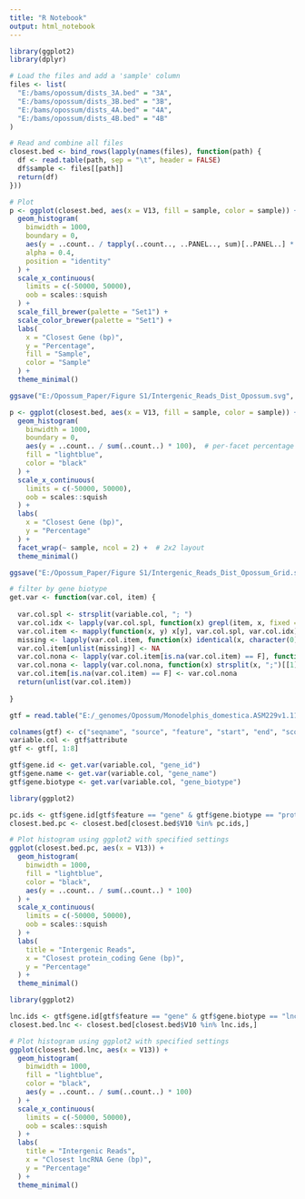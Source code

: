 ```yaml
---
title: "R Notebook"
output: html_notebook
---
```



```r

library(ggplot2)
library(dplyr)

# Load the files and add a 'sample' column
files <- list(
  "E:/bams/opossum/dists_3A.bed" = "3A",
  "E:/bams/opossum/dists_3B.bed" = "3B",
  "E:/bams/opossum/dists_4A.bed" = "4A",
  "E:/bams/opossum/dists_4B.bed" = "4B"
)

# Read and combine all files
closest.bed <- bind_rows(lapply(names(files), function(path) {
  df <- read.table(path, sep = "\t", header = FALSE)
  df$sample <- files[[path]]
  return(df)
}))

# Plot
p <- ggplot(closest.bed, aes(x = V13, fill = sample, color = sample)) +
  geom_histogram(
    binwidth = 1000, 
    boundary = 0,
    aes(y = ..count.. / tapply(..count.., ..PANEL.., sum)[..PANEL..] * 100),
    alpha = 0.4,
    position = "identity"
  ) +
  scale_x_continuous(
    limits = c(-50000, 50000),
    oob = scales::squish
  ) +
  scale_fill_brewer(palette = "Set1") +
  scale_color_brewer(palette = "Set1") +
  labs(
    x = "Closest Gene (bp)",
    y = "Percentage",
    fill = "Sample",
    color = "Sample"
  ) +
  theme_minimal()

```


```r

ggsave("E:/Opossum_Paper/Figure S1/Intergenic_Reads_Dist_Opossum.svg", plot = p, width = 6, height = 5)

```


```r

p <- ggplot(closest.bed, aes(x = V13, fill = sample, color = sample)) +
  geom_histogram(
    binwidth = 1000, 
    boundary = 0,
    aes(y = ..count.. / sum(..count..) * 100),  # per-facet percentage
    fill = "lightblue", 
    color = "black"
  ) +
  scale_x_continuous(
    limits = c(-50000, 50000),
    oob = scales::squish
  ) +
  labs(
    x = "Closest Gene (bp)",
    y = "Percentage"
  ) +
  facet_wrap(~ sample, ncol = 2) +  # 2x2 layout
  theme_minimal()

```


```r

ggsave("E:/Opossum_Paper/Figure S1/Intergenic_Reads_Dist_Opossum_Grid.svg", plot = p, width = 6, height = 5)

```


```r

# filter by gene biotype
get.var <- function(var.col, item) {
  
  var.col.spl <- strsplit(variable.col, "; ")
  var.col.idx <- lapply(var.col.spl, function(x) grepl(item, x, fixed = TRUE))
  var.col.item <- mapply(function(x, y) x[y], var.col.spl, var.col.idx)
  missing <- lapply(var.col.item, function(x) identical(x, character(0)))
  var.col.item[unlist(missing)] <- NA
  var.col.nona <- lapply(var.col.item[is.na(var.col.item) == F], function(x) strsplit(x, " ")[[1]][2])
  var.col.nona <- lapply(var.col.nona, function(x) strsplit(x, ";")[[1]])
  var.col.item[is.na(var.col.item) == F] <- var.col.nona
  return(unlist(var.col.item))
  
}

gtf = read.table("E:/_genomes/Opossum/Monodelphis_domestica.ASM229v1.112.gtf", skip = 5, sep = "\t", header = F)

colnames(gtf) <- c("seqname", "source", "feature", "start", "end", "score", "strand", "frame", "attribute")
variable.col <- gtf$attribute
gtf <- gtf[, 1:8]

gtf$gene.id <- get.var(variable.col, "gene_id")
gtf$gene.name <- get.var(variable.col, "gene_name")
gtf$gene.biotype <- get.var(variable.col, "gene_biotype")

```


```r

library(ggplot2)

pc.ids <- gtf$gene.id[gtf$feature == "gene" & gtf$gene.biotype == "protein_coding"]
closest.bed.pc <- closest.bed[closest.bed$V10 %in% pc.ids,]

# Plot histogram using ggplot2 with specified settings
ggplot(closest.bed.pc, aes(x = V13)) +
  geom_histogram(
    binwidth = 1000, 
    fill = "lightblue", 
    color = "black",
    aes(y = ..count.. / sum(..count..) * 100)
  ) +
  scale_x_continuous(
    limits = c(-50000, 50000),
    oob = scales::squish
  ) +
  labs(
    title = "Intergenic Reads",
    x = "Closest protein_coding Gene (bp)",
    y = "Percentage"
  ) +
  theme_minimal()

```


```r

library(ggplot2)

lnc.ids <- gtf$gene.id[gtf$feature == "gene" & gtf$gene.biotype == "lncRNA"]
closest.bed.lnc <- closest.bed[closest.bed$V10 %in% lnc.ids,]

# Plot histogram using ggplot2 with specified settings
ggplot(closest.bed.lnc, aes(x = V13)) +
  geom_histogram(
    binwidth = 1000, 
    fill = "lightblue", 
    color = "black",
    aes(y = ..count.. / sum(..count..) * 100)
  ) +
  scale_x_continuous(
    limits = c(-50000, 50000),
    oob = scales::squish
  ) +
  labs(
    title = "Intergenic Reads",
    x = "Closest lncRNA Gene (bp)",
    y = "Percentage"
  ) +
  theme_minimal()

```

